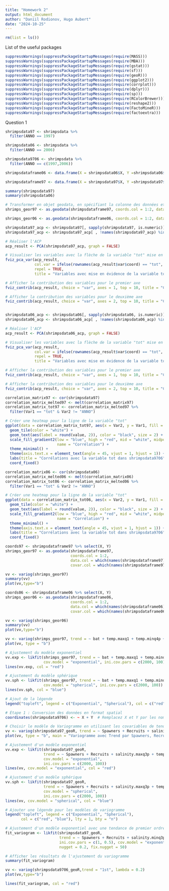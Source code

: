 ```yaml
---
title: "Homework 2"
output: html_document
author: "Daniil Rodionov, Hugo Aubert"
date: "2024-10-25"
---
```


```r
rm(list = ls())
```


List of the useful packages

```r
suppressWarnings(suppressPackageStartupMessages(require(MASS)))
suppressWarnings(suppressPackageStartupMessages(require(MBA)))
suppressWarnings(suppressPackageStartupMessages(require(gstat)))
suppressWarnings(suppressPackageStartupMessages(require(sf)))
suppressWarnings(suppressPackageStartupMessages(require(geoR)))
suppressWarnings(suppressPackageStartupMessages(require(ggplot2)))
suppressWarnings(suppressPackageStartupMessages(require(corrplot)))
suppressWarnings(suppressPackageStartupMessages(require(dplyr)))
suppressWarnings(suppressPackageStartupMessages(require(sp)))
suppressWarnings(suppressPackageStartupMessages(require(RColorBrewer)))
suppressWarnings(suppressPackageStartupMessages(require(reshape2)))
suppressWarnings(suppressPackageStartupMessages(require(FactoMineR)))
suppressWarnings(suppressPackageStartupMessages(require(factoextra)))
```

Question 1

```r
shrimpsdata97 <- shrimpsdata %>%
  filter(ANNO == 1997)

shrimpsdata06 <- shrimpsdata %>%
  filter(ANNO == 2006)

shrimpsdata9706 <- shrimpsdata %>%
  filter(ANNO == c(1997,2006))

shrimpsdataframe06 <- data.frame(X = shrimpsdata06$X, Y =shrimpsdata06$Y, tot = (shrimpsdata06$tot + 1), bat = shrimpsdata06$bat, tempmax3p = shrimpsdata06$temp.maxq3p, temp.maxq1 = shrimpsdata06$temp.maxq1, temp.minq4p = shrimpsdata06$temp.minq4p, temp.maxq3p = shrimpsdata06$temp.maxq3p, salinity.maxq3p = shrimpsdata06$salinity.maxq3p, salinity.maxq3 = shrimpsdata06$salinity.maxq3)

shrimpsdataframe97 <- data.frame(X = shrimpsdata97$X, Y =shrimpsdata97$Y, tot = (shrimpsdata97$tot + 1), bat = shrimpsdata97$bat, tempmax3p = shrimpsdata97$temp.maxq3p, temp.maxq1 = shrimpsdata97$temp.maxq1 , temp.minq4p = shrimpsdata97$temp.minq4p , temp.maxq3p = shrimpsdata97$temp.maxq3p , salinity.maxq3p = shrimpsdata97$salinity.maxq3p , salinity.maxq3 = shrimpsdata97$salinity.maxq3)

summary(shrimpsdata97)
summary(shrimpsdata06)
```


```r
# Transformer en objet geodata, en spécifiant la colonne des données et les covariables
shrimps_geor97 <- as.geodata(shrimpsdataframe97, coords.col = 1:2, data.col = which(names(shrimpsdataframe97) == "tot"))

shrimps_geor06 <- as.geodata(shrimpsdataframe06, coords.col = 1:2, data.col = which(names(shrimpsdataframe06) == "tot"))

```


```r
shrimpsdata97_acp <- shrimpsdata97[, sapply(shrimpsdata97, is.numeric)]
shrimpsdata97_acp <- shrimpsdata97_acp[ , !names(shrimpsdata97_acp) %in% c("ANNO")]

# Réaliser l'ACP
acp_result <- PCA(shrimpsdata97_acp, graph = FALSE)

# Visualiser les variables avec la flèche de la variable "tot" mise en évidence
fviz_pca_var(acp_result, 
             col.var = ifelse(rownames(acp_result$var$coord) == "tot", "red", "grey"), # Colorer "tot" en rouge
             repel = TRUE, 
             title = "Variables avec mise en évidence de la variable tot")

# Afficher la contribution des variables pour le premier axe
fviz_contrib(acp_result, choice = "var", axes = 1, top = 10, title = "Contribution des variables pour l'axe 1")

# Afficher la contribution des variables pour le deuxième axe
fviz_contrib(acp_result, choice = "var", axes = 2, top = 10, title = "Contribution des variables pour l'axe 2")


shrimpsdata06_acp <- shrimpsdata06[, sapply(shrimpsdata06, is.numeric)]
shrimpsdata06_acp <- shrimpsdata06_acp[ , !names(shrimpsdata06_acp) %in% c("ANNO")]

# Réaliser l'ACP
acp_result <- PCA(shrimpsdata06_acp, graph = FALSE)

# Visualiser les variables avec la flèche de la variable "tot" mise en évidence
fviz_pca_var(acp_result, 
             col.var = ifelse(rownames(acp_result$var$coord) == "tot", "red", "grey"), # Colorer "tot" en rouge
             repel = TRUE, 
             title = "Variables avec mise en évidence de la variable tot")

# Afficher la contribution des variables pour le premier axe
fviz_contrib(acp_result, choice = "var", axes = 1, top = 10, title = "Contribution des variables pour l'axe 1")

# Afficher la contribution des variables pour le deuxième axe
fviz_contrib(acp_result, choice = "var", axes = 2, top = 10, title = "Contribution des variables pour l'axe 2")
```

```r

correlation_matrix97 <- cor(shrimpsdata97)
correlation_matrix_melted97 <- melt(correlation_matrix97)
correlation_matrix_tot97 <- correlation_matrix_melted97 %>%
  filter(Var1 == "tot" & Var2 != "ANNO")

# Créer une heatmap pour la ligne de la variable "tot"
ggplot(data = correlation_matrix_tot97, aes(x = Var2, y = Var1, fill = value)) +
  geom_tile(color = "white") +
  geom_text(aes(label = round(value, 2)), color = "black", size = 2) +  # Afficher les coefficients arrondis
  scale_fill_gradient2(low = "blue", high = "red", mid = "white", midpoint = 0, limit = c(-1, 1), space = "Lab", 
                       name = "Corrélation") +
  theme_minimal() +
  theme(axis.text.x = element_text(angle = 45, vjust = 1, hjust = 1)) +
  labs(title = "Corrélations avec la variable tot dans shrimpsdata9706", x = "", y = "") +
  coord_fixed()

correlation_matrix06 <- cor(shrimpsdata06)
correlation_matrix_melted06 <- melt(correlation_matrix06)
correlation_matrix_tot06 <- correlation_matrix_melted06 %>%
  filter(Var1 == "tot" & Var2 != "ANNO")

# Créer une heatmap pour la ligne de la variable "tot"
ggplot(data = correlation_matrix_tot06, aes(x = Var2, y = Var1, fill = value)) +
  geom_tile(color = "white") +
  geom_text(aes(label = round(value, 2)), color = "black", size = 2) +  # Afficher les coefficients arrondis
  scale_fill_gradient2(low = "blue", high = "red", mid = "white", midpoint = 0, limit = c(-1, 1), space = "Lab", 
                       name = "Corrélation") +
  theme_minimal() +
  theme(axis.text.x = element_text(angle = 45, vjust = 1, hjust = 1)) +
  labs(title = "Corrélations avec la variable tot dans shrimpsdata9706", x = "", y = "") +
  coord_fixed()
```


```r
coords97 <- shrimpsdataframe97 %>% select(X, Y)
shrimps_geor97 <- as.geodata(shrimpsdataframe97, 
                             coords.col = 1:2, 
                             data.col = which(names(shrimpsdataframe97) == "tot"), 
                             covar.col = which(names(shrimpsdataframe97) %in% c("bat", "tempmax3p", "temp.maxq1", "temp.minq4p", "temp.maxq3p", "salinity.maxq3p", "salinity.maxq3")))

vv <- variog(shrimps_geor97)
summary(vv)
plot(vv,type="b")

coords06 <- shrimpsdataframe06 %>% select(X, Y)
shrimps_geor06 <- as.geodata(shrimpsdataframe06, 
                             coords.col = 1:2, 
                             data.col = which(names(shrimpsdataframe06) == "tot"), 
                             covar.col = which(names(shrimpsdataframe06) %in% c("bat", "tempmax3p", "temp.maxq1", "temp.minq4p", "temp.maxq3p", "salinity.maxq3p", "salinity.maxq3")))

vv <- variog(shrimps_geor06)
summary(vv)
plot(vv,type="b")
```


```r
vv <- variog(shrimps_geor97, trend = ~ bat + temp.maxq1 + temp.minq4p + temp.maxq3p + salinity.maxq3p + salinity.maxq3, max.dist = 60, lambda = 0)
plot(vv, type = "b")

# Ajustement du modèle exponentiel
vv.exp <- likfit(shrimps_geor97, trend = ~ bat + temp.maxq1 + temp.minq4p + temp.maxq3p + salinity.maxq3p + salinity.maxq3, 
                 cov.model = "exponential", ini.cov.pars = c(2000, 100))
lines(vv.exp, col = "red")

# Ajustement du modèle sphérique
vv.sph <- likfit(shrimps_geor97, trend = ~ bat + temp.maxq1 + temp.minq4p + temp.maxq3p + salinity.maxq3p + salinity.maxq3, 
                 cov.model = "spherical", ini.cov.pars = c(2000, 100))
lines(vv.sph, col = "blue")

# Ajout de la légende
legend("topleft", legend = c("Exponential", "Spherical"), col = c("red", "blue"), lty = 1, bty = "n")
```

```r
# Étape 1 : Conversion des données en format spatial
coordinates(shrimpsdata9706) <- ~ X + Y  # Remplacez X et Y par les noms des colonnes de coordonnées
```

```r
# Choisir le modèle de Variogramme en utilisant les covariables de tendance
vv <- variog(shrimpsdata97_geoR, trend = ~ Spawners + Recruits + salinity.maxq3p + temp.maxq3p)
plot(vv, type = "b", main = "Variogramme avec Trend par Spawners, Recruits, salinity.maxq3p, temp.maxq3p")

# Ajustement d'un modèle exponentiel
vv.exp <- likfit(shrimpsdata97_geoR, 
                 trend = ~ Spawners + Recruits + salinity.maxq3p + temp.maxq3p, 
                 cov.model = "exponential", 
                 ini.cov.pars = c(2000, 100))
lines(vv, cov.model = "exponential", col = "red")

# Ajustement d'un modèle sphérique
vv.sph <- likfit(shrimpsdata97_geoR, 
                 trend = ~ Spawners + Recruits + salinity.maxq3p + temp.maxq3p, 
                 cov.model = "spherical", 
                 ini.cov.pars = c(2000, 100))
lines(vv, cov.model = "spherical", col = "blue")

# Ajouter une légende pour les modèles de variogramme
legend("topleft", legend = c("Exponential", "Spherical"), 
       col = c("red", "blue"), lty = 1, bty = "n")
```
```r
# Ajustement d'un modèle exponentiel avec une tendance de premier ordre
fit_variogram <- likfit(shrimpsdata97_geoR, 
                        trend = ~ Spawners + Recruits + salinity.minq3p + bat + dist + slope + temp.minq3p,
                        ini.cov.pars = c(1, 0.5), cov.model = "exponential",
                        nugget = 0.2, fix.nugget = 50)

# Afficher les résultats de l'ajustement du variogramme
summary(fit_variogram)
```
```r
vv <- variog(shrimpsdata9706_geoR,trend = "1st", lambda = 0.2)
plot(vv,type="b")

lines(fit_variogram, col = "red")
```

